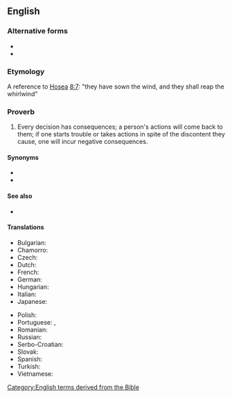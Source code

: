 ==English==

===Alternative forms===
* {{l|en|sow the wind and reap the whirlwind}}
* {{l|en|reap the whirlwind}}

===Etymology===
A reference to [[w:Book of Hosea|Hosea]] [[s:Bible (King James)/Hosea#Chapter 8|8:7]]: "they have sown the wind, and they shall reap the whirlwind"

===Proverb===
{{head|en|proverb}}

# Every decision has consequences; a person's actions will come back to them; if one starts trouble or takes actions in spite of the discontent they cause, one will incur negative consequences. 

====Synonyms====
* {{l|en|what goes around comes around}}
* {{l|en|reap what you sow}}

====See also====
* {{l|en|get out what one puts in}}

====Translations====
{{trans-top|every decision has consequences; a person's actions will come back to them}}
* Bulgarian: {{t|bg|който сее вятър, жъне бури|tr=kóyto sée vyátǎr, zhǎne búri|sc=Cyrl}}
* Chamorro: {{t|ch|뿌린대로 거두다}}
* Czech: {{t|cs|kdo seje vítr, sklízí bouři}}
* Dutch: {{t|nl|wie wind zaait, zal storm oogsten}}
* French: {{t+|fr|qui sème le vent, récolte la tempête}}
* German: {{t+|de|wer Wind sät, wird Sturm ernten}}
* Hungarian: {{t+|hu|aki szelet vet, vihart arat}}
* Italian: {{t|it|chi semina vento raccoglie tempesta}}
* Japanese: {{t|ja|業によりて果を引く|tr=ごうによりてかをひく, gō ni yorite ka o hiku|sc=Jpan}}
{{trans-mid}}
* Polish: {{t|pl|kto sieje wiatr, zbiera burzę}}
* Portuguese: {{t|pt|quem semeia ventos colhe tempestades}}, {{t|pt|quem semeia vento colhe tempestade}}
* Romanian: {{t|ro|cine seamănă vânt culege furtună}}<!-- [http://ro.wikiquote.org/wiki/Proverbe_românești#C] -->
* Russian: {{t|ru|посе́ешь ве́тер, пожнёшь бу́рю}}
* Serbo-Croatian: {{t|sh|ко сеје ветар, жање олују|tr=ko seje vetar, žanje oluju|sc=Cyrl}}
* Slovak: {{t|sk|kto seje vietor, žne búrku}}
* Spanish: {{t|es|quien siembra vientos recoge tempestades}}
* Turkish: {{t|tr|rüzgâr eken, fırtına biçer}}
* Vietnamese: {{t|vi|gieo nhân nào gặp quả đó}}
{{trans-bottom}}

[[Category:English terms derived from the Bible]]